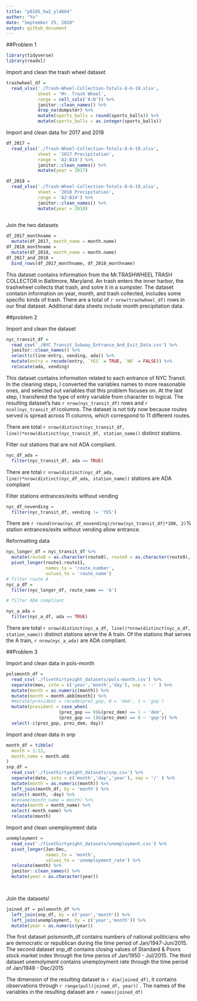 ```yaml
---
title: "p8105_hw2_yl4604"
author: "Yu"
date: "September 25, 2020"
output: github_document
---
```


##Problem 1

```r
library(tidyverse)
library(readxl)
```


Import and clean the trash wheel dataset

```r
trashwheel_df = 
  read_xlsx('./Trash-Wheel-Collection-Totals-8-6-19.xlsx',
            sheet = 'Mr. Trash Wheel', 
            range = cell_cols('A:N')) %>% 
            janitor::clean_names() %>% 
            drop_na(dumpster) %>% 
            mutate(sports_balls = round(sports_balls)) %>%
            mutate(sports_balls = as.integer(sports_balls))

```

Import and clean data for 2017 and 2018
```r
df_2017 =
  read_xlsx('./Trash-Wheel-Collection-Totals-8-6-19.xlsx', 
            sheet = '2017 Precipitation', 
            range = 'A2:B14') %>% 
            janitor::clean_names() %>% 
            mutate(year = 2017)

df_2018 =
  read_xlsx('./Trash-Wheel-Collection-Totals-8-6-19.xlsx', 
            sheet = '2018 Precipitation', 
            range = 'A2:B14') %>% 
            janitor::clean_names() %>% 
            mutate(year = 2018)
  
```
 Join the two datasets
 
```r
df_2017_monthname = 
  mutate(df_2017, month_name = month.name)
df_2018_monthname = 
  mutate(df_2018, month_name = month.name)
df_2017_and_2018 = 
  bind_rows(df_2017_monthname, df_2018_monthname)
```
 
This dataset contains information from the Mr.TRASHWHEEL TRASH COLLECTOR in Baltimore, Maryland. An trash enters the inner harbor, the trashwheel collects that trash, and sotre it in a sumpster. The dataset contaisn information on year, month, and trash collected, includes some specific kinds of trash.
There are a total of `r nrow(trashwheel_df)` rows in our final dataset. 
Additional data sheets include month precipitation data.


##problem 2

Import and clean the dataset

```r
nyc_transit_df = 
  read_csv('./NYC_Transit_Subway_Entrance_And_Exit_Data.csv') %>% 
  janitor::clean_names() %>% 
  select(c(line:entry, vending, ada)) %>% 
  mutate(entry = recode(entry, `YES` = TRUE, `NO` = FALSE)) %>% 
  relocate(ada, vending)

```

This dataset contains information related to each entrance of NYC Transit. In the cleaning steps, I converted the variables names to more reasonable ones, and selected out variables that this problem focuses on. At the last step, I transfered the type of entry variable from character to logical.
The resulting dataset's has `r nrow(nyc_transit_df)` rows and `r ncol(nyc_transit_df)`columns.
The dataset is not tidy now because routes served is spread across 11 columns, which correspond to 11 different routes.

There are total `r nrow(distinct(nyc_transit_df, line))*nrow(distinct(nyc_transit_df, station_name))` distinct stations.

Filter out stations that are not ADA compliant.
```r
nyc_df_ada = 
  filter(nyc_transit_df, ada == TRUE)
```

There are total `r nrow(distinct(nyc_df_ada, line))*nrow(distinct(nyc_df_ada, station_name))` stations are ADA compliant

Filter stations entrances/exits without vending
```r
nyc_df_novending = 
  filter(nyc_transit_df, vending != 'YES')
```
There are `r round(nrow(nyc_df_novending)/nrow(nyc_transit_df)*100, 2)`% station entrances/exits without vending allow entrance.


Reformatting data
```r

nyc_longer_df = nyc_transit_df %>% 
  mutate(route8 = as.character(route8), route9 = as.character(route9), route10 = as.character(route10), route11 = as.character(route11)) %>% 
  pivot_longer(route1:route11, 
               names_to = 'route_number',
               values_to = 'route_name')
# filter route A 
nyc_a_df = 
  filter(nyc_longer_df, route_name == 'A')

# filter ADA compliant

nyc_a_ada = 
  filter(nyc_a_df, ada == TRUE)

```

There are total `r nrow(distinct(nyc_a_df, line))*nrow(distinct(nyc_a_df, station_name))` distinct stations serve the A train.
Of the stations that serves the A train, `r nrow(nyc_a_ada)` are ADA compliant.


##Problem 3

Import and clean data in pols-month

```r

polsmonth_df = 
  read_csv('./fivethirtyeight_datasets/pols-month.csv') %>% 
  separate(mon, into = c('year','month','day'), sep = '-' ) %>% 
  mutate(month = as.numeric(month)) %>%
  mutate(month = month.abb[month]) %>% 
  #mutate(president = recode(prez_gop, 0 = 'dem', 1 = 'gop')
  mutate(president = case_when(
                    (prez_gop == 0)&(prez_dem) == 1 ~ 'dem', 
                    (prez_gop == 1)&(prez_dem) == 0 ~ 'gop')) %>% 
  select(-c(prez_gop, prez_dem, day))
```

Import and clean data in snp

```r
month_df = tibble(
  month = 1:12,
  month_name = month.abb
)
snp_df = 
  read_csv('./fivethirtyeight_datasets/snp.csv') %>% 
  separate(date, into = c('month','day','year'), sep = '/' ) %>% 
  mutate(month = as.numeric(month)) %>% 
  left_join(month_df, by = 'month') %>% 
  select(-month, -day) %>%  
  #rename(month_name = month) %>% 
  mutate(month = month_name) %>%
  select(-month_name) %>% 
  relocate(month)

```

Import and clean unemployment data

```r
unemployment = 
  read_csv('./fivethirtyeight_datasets/unemployment.csv') %>%
  pivot_longer(Jan:Dec, 
               names_to = 'month',
               values_to = 'unemployment_rate') %>% 
  relocate(month) %>% 
  janitor::clean_names() %>% 
  mutate(year = as.character(year))

  
```

Join the datasets!

```r
joined_df = polsmonth_df %>% 
  left_join(snp_df, by = c('year','month')) %>% 
  left_join(unemployment, by = c('year','month')) %>% 
  mutate(year = as.numeric(year))


```

The first dataset polsmonth_df contains numbers of national politicians who are democratic or republican during the time period of Jan/1947-Jun/2015.
The second dataset snp_df contains closing values of Standard & Poors stock market index through the time perios of Jan/1950 - Jul/2015.
The third dataset unemolyment contains unemployment rate through the time period of Jan/1948 - Dec/2015


The dimension of the resulting dataset is `r dim(joined_df)`, it contains observations through `r range(pull(joined_df, year))` . The names of the variables in the resulting dataset are `r names(joined_df)`
